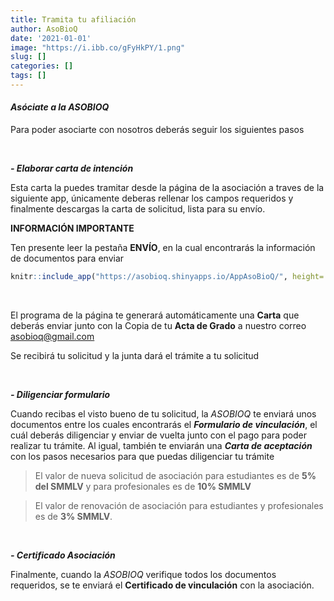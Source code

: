 ```yaml
---
title: Tramita tu afiliación
author: AsoBioQ
date: '2021-01-01'
image: "https://i.ibb.co/gFyHkPY/1.png"
slug: []
categories: []
tags: []
---
```


#### **_Asóciate a la ASOBIOQ_**

Para poder asociarte con nosotros deberás seguir los siguientes pasos

<br>

**_- Elaborar carta de intención_**

Esta carta la puedes tramitar desde la página de la asociación a traves de la siguiente app, únicamente deberas rellenar los campos requeridos y finalmente descargas la carta de solicitud, lista para su envío.

**INFORMACIÓN IMPORTANTE**

Ten presente leer la pestaña **ENVÍO**, en la cual encontrarás la información de documentos para enviar

```r
knitr::include_app("https://asobioq.shinyapps.io/AppAsoBioQ/", height= "1450px")
```

<br>

El programa de la página te generará automáticamente una **Carta** que deberás enviar junto con la Copia de tu **Acta de Grado** a nuestro correo [asobioq@gmail.com](asobioq@gmail.com)

Se recibirá tu solicitud y la junta dará el trámite a tu solicitud

<br>

**_- Diligenciar formulario_**

Cuando recibas el visto bueno de tu solicitud, la *ASOBIOQ* te enviará unos documentos entre los cuales encontrarás el **_Formulario de vinculación_**, el cuál deberás diligenciar y enviar de vuelta junto con el pago para poder realizar tu trámite. Al igual, también te enviarán una **_Carta de aceptación_** con los pasos necesarios para que puedas diligenciar tu trámite

> El valor de nueva solicitud de asociación para estudiantes es de **5% del SMMLV** y para profesionales es de **10% SMMLV**

> El valor de renovación de asociación para estudiantes y profesionales es de **3% SMMLV**.

<br>

**_- Certificado Asociación_**

Finalmente, cuando la _ASOBIOQ_ verifique todos los documentos requeridos, se te enviará el **Certificado de vinculación** con la asociación. 

